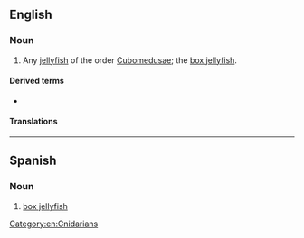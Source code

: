 ==English==

===Noun===
{{en-noun|s|cubomedusae}}

# Any [[jellyfish]] of the order [[Cubomedusae]]; the [[box jellyfish]].

====Derived terms====
* {{l|en|cubomedusan}}

====Translations====
{{trans-top|jellyfish of the order Cubomedusae}}
{{trans-mid}}
{{trans-bottom}}

[[Category:en:Cnidarians]]

----

==Spanish==

===Noun===
{{es-noun|f}}

# [[box jellyfish]]